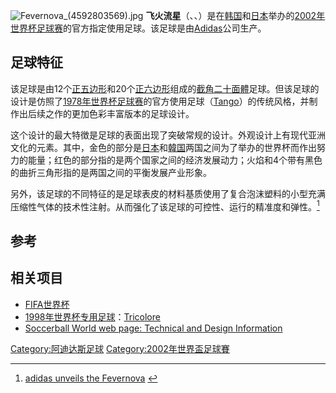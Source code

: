 {{Otheruses|飞火流星|subject=2002年世界杯使用足球|other=其他内容}}
[[File:Fevernova_(4592803569).jpg|thumb]]
'''飞火流星'''（{{lang-en|Fevernova}}、{{lang-ja|フィーバーノヴァ}}、{{lang-ko|피버노바}}）是在[[韩国|韩国]]和[[日本|日本]]举办的[[2002年世界杯足球赛|2002年世界杯足球赛]]的官方指定使用足球。该足球是由[[Adidas|Adidas]]公司生产。

==足球特征==
该足球是由12个[[正五边形|正五边形]]和20个[[正六边形|正六边形]]组成的[[截角二十面體|截角二十面體]]足球。但该足球的设计是仿照了[[1978年世界杯足球赛|1978年世界杯足球赛]]的官方使用足球（[[Tango|Tango]]）的传统风格，并制作出后续之作的更加色彩丰富版本的足球设计。

这个设计的最大特徴是足球的表面出现了突破常规的设计。外观设计上有现代亚洲文化的元素。其中，金色的部分是[[日本|日本]]和[[大韓民国|韓国]]两国之间为了举办的世界杯而作出努力的能量；红色的部分指的是两个国家之间的经济发展动力；火焰和4个带有黑色的曲折三角形指的是两国之间的平衡发展产业形象。

另外，该足球的不同特征的是足球表皮的材料基质使用了复合泡沫塑料的小型充满压缩性气体的技术性注射。从而强化了该足球的可控性、运行的精准度和弹性。<ref>[http://www.adidas-group.com/en/bizmedia/WorldCup/Ball_History/press_release_e.pdf adidas unveils the Fevernova] {{webarchive|url=https://web.archive.org/web/20130513032428/http://www.adidas-group.com/en/bizmedia/WorldCup/Ball_History/press_release_e.pdf |date=2013-05-13 }}</ref>

==参考==
{{reflist}}

== 相关项目 ==
*[[FIFA世界杯|FIFA世界杯]]
*[[1998年世界杯专用足球|1998年世界杯专用足球]]：[[Tricolore|Tricolore]]
*[http://www.soccerballworld.com/Fevernova.htm Soccerball World web page: Technical and Design Information]
{{s-start}}
{{succession_box|title=世界盃官方指定比賽用球|before=[[三色球|三色球]]|after=[[团队之星|团队之星]]|years=2002}}
{{s-end}}

{{FIFA World Cup symbols}}

[[Category:阿迪达斯足球|Category:阿迪达斯足球]]
[[Category:2002年世界盃足球賽|Category:2002年世界盃足球賽]]